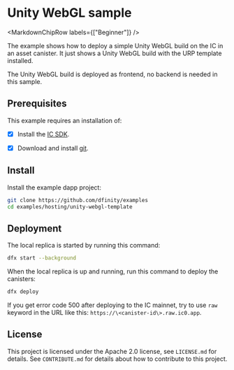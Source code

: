 
# Unity WebGL sample

<MarkdownChipRow labels={["Beginner"]} />

The example shows how to deploy a simple Unity WebGL build on the IC in an asset canister. It just shows a Unity WebGL build with the URP template installed. 

The Unity WebGL build is deployed as frontend, no backend is needed in this sample.

## Prerequisites

This example requires an installation of:

- [x] Install the [IC SDK](https://internetcomputer.org/docs/current/developer-docs/setup/install/).

- [x] Download and install [git](https://git-scm.com/downloads).

## Install
Install the example dapp project:

```bash
git clone https://github.com/dfinity/examples
cd examples/hosting/unity-webgl-template
```

## Deployment
The local replica is started by running this command:

```bash
dfx start --background
```

When the local replica is up and running, run this command to deploy the canisters:

```bash
dfx deploy
```

If you get error code 500 after deploying to the IC mainnet, try to use `raw` keyword in the URL like this: `https://\<canister-id\>.raw.ic0.app`.

## License
This project is licensed under the Apache 2.0 license, see `LICENSE.md` for details. See `CONTRIBUTE.md` for details about how to contribute to this project. 
